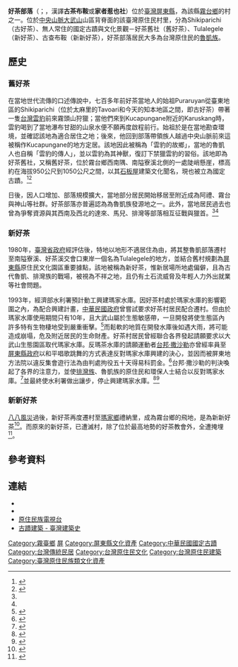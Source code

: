 {{noteTA
|1=村里
}}
{{ROC Village or Li Info
| Village/LiName = 好茶
| Village/Li = 村
| City/CountyName = [[屏東縣|屏東縣]]
| DivName = [[霧台鄉|霧台鄉]]
| OldName =
| AreaTotal = 41.56
| Sub = 6
| HouseholdTotal = 182
| YearMonth = 2019年12月
| PopTotal = 547
| Male = 257
| Female = 290
| Longitude = 
| Latitude = 
| Neighbors = 
| MapLocation = 
| Head = 
| Address = 
| Tel = 
| Website =  
| Photo = 屏東縣霧臺鄉好茶村永久屋.jpg
| Photo size = 
| Caption = 好茶村（新新好茶）古茶柏安街與永久屋
| DataSource = 戶口資料：[http://www.pthg.gov.tw/neipu-house/News_Cus2.aspx?CategorySN=1425&sid=376537700A&n=19C364BC5DCA75C1&sms=26D45FB4F4CA2B0A 內埔戶政事務所]
}}
{{tw monument
|name=魯凱族好茶舊社
|formername=Kochapongan（古茶布安）、家者惹也社
|image=
|imagename=
|othername=好茶舊社、舊好茶
|formalname=
|level=國定古蹟
|class=石板屋
|time=可溯及14世紀
|destroyed=
|date=1991年5月24日
|material=灰黑色板岩及頁岩等 
|location=[[屏東縣|屏東縣]][[霧台鄉|霧台鄉]]
|when=
|quantity=
|website=
|reg_url=https://nchdb.boch.gov.tw/assets/overview/monument/19910524000003
}}
{{tw monument
|name=屏東縣霧台鄉好茶舊社
|formername=Kochapongan（古茶布安）、家者惹也社
|image=
|imagename=
|othername=好茶舊社、舊好茶
|formalname=
|level=文化景觀
|class=神話傳說之場域
|time=
|destroyed=
|date=2011年7月28日
|material=
|location=[[屏東縣|屏東縣]][[霧台鄉|霧台鄉]]
|when=
|quantity=
|website=
|reg_url=https://nchdb.boch.gov.tw/assets/overview/culturalLandscape/20110728000001
}}
'''好茶部落'''（{{lang-dru|'''Kucapungane'''}}；{{lang-pwn|'''qucapungan'''}}，漢譯'''古茶布鞍'''或'''家者惹也社'''）位於[[臺灣|臺灣]][[屏東縣|屏東縣]]，為該縣[[霧臺鄉|霧台鄉]]的村之一。位於[[中央山脈|中央山脈]][[大武山|大武山]]山區背脊面的該臺灣原住民村里，分為Shikiparichi（古好茶）、無人常住的國定古蹟與文化景觀－好茶舊社（舊好茶）、Tulalegele（新好茶）、古查布鞍（新新好茶），好茶部落居民大多為台灣原住民的[[魯凱族|魯凱族]]。

== 歷史 ==
===舊好茶===
{{main|普拉路洋}}
在當地世代流傳的口述傳說中，七百多年前好茶當地人的始祖Puraruyan從臺東地區的Shikiparichi（位於太麻里的Tavoari和今天的知本地區之間，即古好茶）帶著一隻[[台灣雲豹|台灣雲豹]]前來霧頭山狩獵；當他們來到Kucapungane附近的Karuskang時，雲豹喝到了當地瀑布甘甜的山泉水便不願再度啟程前行。始祖於是在當地勘查環境，並確認該地為適合居住之地；後來，他回到部落帶領族人越過中央山脈前來這被稱作Kucapungane的地方定居。該地因此被稱為「雲豹的故鄉」，當地的魯凱人也自稱「雲豹的傳人」，並以雲豹為其神獸，復訂下禁獵雲豹的習俗。該地即為好茶舊社，又稱舊好茶，位於霧台鄉西南隅、南隘寮溪北側的一處陡峭懸崖，標高約在海拔950公尺到1050公尺之間，以其[[石板屋|石板屋]]建築文化聞名，現也被立為國定古蹟。<ref name="國定古蹟環景導覽">{{Cite web|url=http://view.boch.gov.tw/NationalHistorical/ItemsPage.aspx?id=70|title=國定古蹟環景導覽 - 魯凱族好茶舊社|accessdate=2016-12-21|last=采義科技有限公司|work=view.boch.gov.tw|archive-date=2016-12-21|archive-url=https://web.archive.org/web/20161221235039/http://view.boch.gov.tw/NationalHistorical/ItemsPage.aspx?id=70|dead-url=no}}</ref><ref name="魯凱族好茶舊社">{{Cite web|url=https://nchdb.boch.gov.tw/assets/advanceSearch/monument/19910524000003|title=魯凱族好茶舊社|work=文化部文化資產局|accessdate=|archive-date=2019-01-19|archive-url=https://web.archive.org/web/20190119121617/https://nchdb.boch.gov.tw/assets/advanceSearch/monument/19910524000003|dead-url=no}}</ref>

日後，因人口增加、部落規模擴大，當地部分居民開始移居至附近成為阿禮、霧台與神山等社群。好茶部落亦普遍認為為魯凱族發源地之一。此外，當地居民過去也曾為爭奪資源與其西南及西北的達來、馬兒、排灣等部落相互征戰與獵首。<ref name="國定古蹟環景導覽" /><ref name="魯凱族好茶舊社" />

===新好茶===
1980年，[[臺灣省政府|臺灣省政府]]經評估後，特地以地形不適居住為由，將其整魯凱部落遷村至南隘寮溪、好茶溪交會口東岸一個名為Tulalegele的地方，並結合舊村規劃為[[屏東縣|屏東縣]]原住民文化園區重要據點，該地被稱為新好茶，惟新居場所地處偏僻，且為古代魯凱、排灣族的戰場，被視為不祥之地，且仍有土石流威脅及年輕人力外出就業等社會問題。

1993年，經濟部水利署預計動工興建瑪家水庫。因好茶村處於瑪家水庫的影響範圍之內，為配合興建計畫，[[中華民國政府|中華民國政府]]曾嘗試要求好茶村居民配合遷村。但由於瑪家水庫使用期間只有10年，且大武山屬於生態敏感帶，一旦開發將使生態區內許多特有生物棲地受到嚴重衝擊。<ref>{{cite web| url=http://itdels.digital.ntu.edu.tw/Item.php?ID=A_0004_0013_0001| title=停止興建瑪家水庫請願書及替代方案| publisher=台灣法實證研究資料庫| date=1994-08-12| accessdate=2016-07-22| archive-date=2016-09-18| archive-url=https://web.archive.org/web/20160918020941/http://itdels.digital.ntu.edu.tw/Item.php?ID=A_0004_0013_0001| dead-url=no}}</ref>而鬆軟的地質在開發水庫後如遇大雨，將可能造成崩塌，危及附近居民的生命財產。好茶村居民曾經聯合各界發起請願要求以大武山生態園區取代瑪家水庫。反瑪茶水庫的請願運動者[[台邦‧撒沙勒|台邦‧撒沙勒]]亦曾經率員至[[屏東縣政府|屏東縣政府]]以和平唱歌跳舞的方式表達反對瑪家水庫興建的決心，並因而被屏東地方法院以違反集會遊行法為由判處拘役五十天得易科罰金。<ref>{{cite web | url=http://itdels.digital.ntu.edu.tw/Item.php?ID=A_0004_0013_0002 | title=代繳拘役易科罰金之聲明 | publisher=台灣法實證研究資料庫 | date=1995-10-12 | accessdate=2016-07-22 | archive-url=https://web.archive.org/web/20160917221933/http://itdels.digital.ntu.edu.tw/Item.php?ID=A_0004_0013_0002 | archive-date=2016-09-17 | dead-url=yes }}</ref>台邦‧撒沙勒的判決喚起了各界的注意力，並使[[排灣族|排灣族]]、魯凱族的原住民和環保人士結合以反對瑪家水庫。<ref>{{cite web| url=http://itdels.digital.ntu.edu.tw/Item.php?ID=A_0004_0013_0003| title=堅決反對瑪家水庫的開發連署聲明| publisher=台灣法實證研究資料庫| date=1997-06-25| accessdate=2016-11-16| archive-date=2016-11-16| archive-url=https://web.archive.org/web/20161116230715/http://itdels.digital.ntu.edu.tw/Item.php?ID=A_0004_0013_0003| dead-url=no}}</ref>並最終使水利署做出讓步，停止興建瑪家水庫。<ref>{{Cite web |url=http://ir.nuk.edu.tw:8080/ir/bitstream/310360000Q/15753/2/etd-0726113-065404.pdf |title=國立高雄大學數位論文典藏 |accessdate=2016-12-21 |archive-date=2016-12-21 |archive-url=https://web.archive.org/web/20161221113641/http://ir.nuk.edu.tw:8080/ir/bitstream/310360000Q/15753/2/etd-0726113-065404.pdf |dead-url=yes }}</ref><ref>{{cite web| url=http://web.pts.org.tw/titv/news/VideoNews.php?UID=38776| title=1993年反建瑪家水庫 召集人遭拘役| publisher=原視新聞網| date=2012-03-14| accessdate=2016-07-22| archive-date=2016-08-09| archive-url=https://web.archive.org/web/20160809112313/http://web.pts.org.tw/titv/news/VideoNews.php?UID=38776| dead-url=no}}</ref>

===新新好茶===
[[八八風災|八八風災]]過後，新好茶再度遷村至[[瑪家鄉|瑪家鄉]]禮納里，成為霧台鄉的飛地，是為新新好茶<ref>{{Cite news|url=http://www.appledaily.com.tw/appledaily/article/supplement/20050604/1821256/|title=屏東霧台 深入舊好茶部落|last=|first=|date=|work=|newspaper=蘋果日報|accessdate=2016-12-21|language=zh-TW|archive-date=2016-12-21|archive-url=https://web.archive.org/web/20161221114440/http://www.appledaily.com.tw/appledaily/article/supplement/20050604/1821256/|dead-url=no}}</ref>。而原來的新好茶，已遭滅村，除了位於最高地勢的好茶教會外，全遭掩埋<ref>{{Cite web|url=https://e-info.org.tw/node/117688|title=【八八風災七周年國賠系列】文資滅失 好茶國賠第一案|accessdate=2020-01-20|publisher=環境資訊中心|author=林倩如|date=2016-08-11|archive-date=2020-08-06|archive-url=https://web.archive.org/web/20200806122152/https://e-info.org.tw/node/117688|dead-url=no}}</ref>。

==參考資料==
{{reflist}}

== 連結 ==

* {{facebook|HaochaVillage/|好茶村-雲豹的部落}}
* {{facebook|HaochaAssociation/|屏東縣霧台鄉好茶社區發展協會}}
* [http://web.pts.org.tw/titv/mealc/main.php?Channel=titv&XMAENO=1721&XMBENO=4263 原住民族電視台]{{Wayback|url=http://web.pts.org.tw/titv/mealc/main.php?Channel=titv&XMAENO=1721&XMBENO=4263 |date=20161221112536 }}
* [https://web.archive.org/web/20161221112655/http://www.dm.ncyu.edu.tw/database/titleout_content.asp?ID=340 古蹟建築 - 臺灣建築史]
{{屏東郡}}
{{中華民國國定古蹟}}
{{屏東縣文化資產}}
[[Category:霧臺鄉|Category:霧臺鄉]]
[[Category:台灣文化景觀|屏]]
[[Category:屏東縣文化資產|Category:屏東縣文化資產]]
[[Category:中華民國國定古蹟|Category:中華民國國定古蹟]]
[[Category:台灣傳統民居|Category:台灣傳統民居]]
[[Category:台灣原住民文化|Category:台灣原住民文化]]
[[Category:台灣原住民建築|Category:台灣原住民建築]]
[[Category:臺灣原住民族類文化資產|Category:臺灣原住民族類文化資產]]